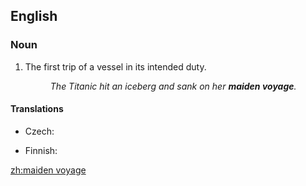 ==English==

===Noun===
{{en-noun|sg=[[maiden]] [[voyage]]}}

# {{nautical}} The first trip of a vessel in its intended duty.
#: ''The Titanic hit an iceberg and sank on her '''maiden voyage'''.''

====Translations====
{{trans-top|first trip of a vessel}}
* Czech: {{t-|cs|panenská plavba|f}}
{{trans-mid}}
* Finnish: {{t+|fi|neitsytmatka}}
{{trans-bottom}}

[[zh:maiden voyage]]